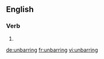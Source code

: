 ==English==

===Verb===
{{head|en|present participle}}

# {{present participle of|unbar|lang=en}}

[[de:unbarring]]
[[fr:unbarring]]
[[vi:unbarring]]